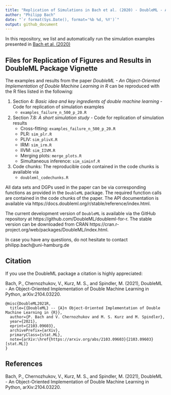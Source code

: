 ```yaml
---
title: "Replication of Simulations in Bach et al. (2020) - DoubleML - An Object-Oriented Implementation of Double Machine Learning in R"
author: "Philipp Bach"
date: "`r format(Sys.Date(), format='%b %d, %Y')`"
output: github_document
---
```


In this repository, we list and automatically run the simulation examples presented in [Bach et al. (2020)](https://arxiv.org/abs/2103.09603)


## Files for Replication of Figures and Results in DoubleML Package Vignette

The examples and results from the paper *DoubleML - An Object-Oriented Implementation of Double Machine Learning in R* can be reproduced with the R files listed in the following: 

1. Section 4: *Basic idea and key ingredients of double machine learning* - Code for replication of simulation examples
    + `examples_failure_n_500_p_20.R`
2. Section 7.8: *A short simulation study* - Code for replication of simulation results
    + Cross-fitting: `examples_failure_n_500_p_20.R`
    + PLR: `sim_plr.R`
    + PLIV: `sim_plivX.R`
    + IRM: `sim_irm.R`
    + IIVM: `sim_IIVM.R`
    + Merging plots: `merge_plots.R`
    + Simultaneous inference: `sim_siminf.R`
3. Code chunks: The reproducible code contained in the code chunks is available via
    + `doubleml_codechunks.R`

All data sets and DGPs used in the paper can be via corresponding functions as provided in the `DoubleML` package. The required function calls are contained in the code chunks of the paper. The API documentation is available via https://docs.doubleml.org/r/stable/reference/index.html. 

The current development version of `DoubleML` is available via the GitHub repository at https://github.com/DoubleML/doubleml-for-r. The stable version can be downloaded from CRAN https://cran.r-project.org/web/packages/DoubleML/index.html.

In case you have any questions, do not hesitate to contact philipp.bach@uni-hamburg.de 

## Citation

If you use the DoubleML package a citation is highly appreciated:

Bach, P., Chernozhukov, V., Kurz, M. S., and Spindler, M. (2021), DoubleML - An Object-Oriented Implementation of Double Machine Learning in Python, arXiv:2104.03220.

```
@misc{DoubleML2021R,
  title={{DoubleML} -- {A}n Object-Oriented Implementation of Double Machine Learning in {R}},
  author={P. Bach and V. Chernozhukov and M. S. Kurz and M. Spindler},
  year={2021},
  eprint={2103.09603},
  archivePrefix={arXiv},
  primaryClass={stat.ML},
  note={arXiv:\href{https://arxiv.org/abs/2103.09603}{2103.09603} [stat.ML]}
}
```

## References

Bach, P., Chernozhukov, V., Kurz, M. S., and Spindler, M. (2021), DoubleML - An Object-Oriented Implementation of Double Machine Learning in Python, arXiv:2104.03220.

